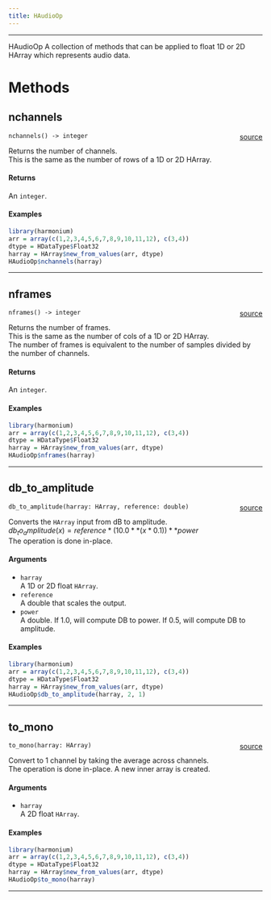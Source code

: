```yaml
---
title: HAudioOp
---
```



_________

HAudioOp
A collection of methods that can be applied to float 1D or 2D HArray which represents audio data. \

# Methods

## nchannels

`nchannels() -> integer` <span style="float: right;"> [source](https://github.com/daniellga/harmonium/tree/master/r-harmonium/src/rust/src/haudioop.rs#L44) </span> \

Returns the number of channels. \
This is the same as the number of rows of a 1D or 2D HArray. \

#### Returns

An `integer`. \

#### Examples

```r
library(harmonium)
arr = array(c(1,2,3,4,5,6,7,8,9,10,11,12), c(3,4))
dtype = HDataType$Float32
harray = HArray$new_from_values(arr, dtype)
HAudioOp$nchannels(harray)
```

_________

## nframes

`nframes() -> integer` <span style="float: right;"> [source](https://github.com/daniellga/harmonium/tree/master/r-harmonium/src/rust/src/haudioop.rs#L75) </span> \

Returns the number of frames. \
This is the same as the number of cols of a 1D or 2D HArray. \
The number of frames is equivalent to the number of samples divided by the number of channels. \

#### Returns

An `integer`. \

#### Examples

```r
library(harmonium)
arr = array(c(1,2,3,4,5,6,7,8,9,10,11,12), c(3,4))
dtype = HDataType$Float32
harray = HArray$new_from_values(arr, dtype)
HAudioOp$nframes(harray)
```

_________

## db_to_amplitude

`db_to_amplitude(harray: HArray, reference: double)` <span style="float: right;"> [source](https://github.com/daniellga/harmonium/tree/master/r-harmonium/src/rust/src/haudioop.rs#L111) </span> \

Converts the `HArray` input from dB to amplitude. \
$db_to_amplitude(x) = reference * (10.0**(x * 0.1))**power$ \
The operation is done in-place. \

#### Arguments

* `harray` \
A 1D or 2D float `HArray`. \
* `reference` \
A double that scales the output. \
* `power` \
A double. If 1.0, will compute DB to power. If 0.5, will compute DB to amplitude. \

#### Examples

```r
library(harmonium)
arr = array(c(1,2,3,4,5,6,7,8,9,10,11,12), c(3,4))
dtype = HDataType$Float32
harray = HArray$new_from_values(arr, dtype)
HAudioOp$db_to_amplitude(harray, 2, 1)
```

_________

## to_mono

`to_mono(harray: HArray)` <span style="float: right;"> [source](https://github.com/daniellga/harmonium/tree/master/r-harmonium/src/rust/src/haudioop.rs#L143) </span> \

Convert to 1 channel by taking the average across channels. \
The operation is done in-place. A new inner array is created. \

#### Arguments

* `harray` \
A 2D float `HArray`.

#### Examples

```r
library(harmonium)
arr = array(c(1,2,3,4,5,6,7,8,9,10,11,12), c(3,4))
dtype = HDataType$Float32
harray = HArray$new_from_values(arr, dtype)
HAudioOp$to_mono(harray)
```

_________
